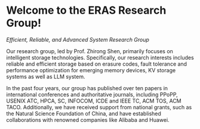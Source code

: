 # Welcome to the ERAS Research Group!

*Efficient, Reliable, and Advanced System Research Group*

Our research group, led by Prof. Zhirong Shen, primarily focuses on intelligent storage technologies. Specifically, our research interests includes reliable and efficient storage based on erasure codes, fault tolerance and performance optimization for emerging memory devices, KV storage systems as well as LLM system.

In the past four years, our group has published over ten papers in international conferences and authoritative journals, including PPoPP, USENIX ATC, HPCA, SC, INFOCOM, ICDE and IEEE TC, ACM TOS, ACM TACO. Additionally, we have received support from national grants, such as the Natural Science Foundation of China, and have established collaborations with renowned companies like Alibaba and Huawei.

<HomeCarousel />
